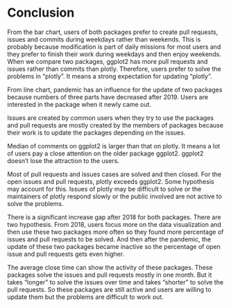 # Conclusion

From the bar chart, users of both packages prefer to create pull requests, issues and commits during weekdays rather than weekends. This is probably because modification is part of daily missions for most users and they prefer to finish their work during weekdays and then enjoy weekends. When we compare two packages, ggplot2 has more pull requests and issues rather than commits than plotly. Therefore, users prefer to solve the problems in "plotly". It means a strong expectation for updating "plotly".  

From line chart, pandemic has an influence for the update of two packages because numbers of three parts have decreased after 2019. Users are interested in the package when it newly came out.  

Issues are created by common users when they try to use the packages and pull requests are mostly created by the members of packages because their work is to update the packages depending on the issues.  

Median of comments on ggplot2 is larger than that on plotly. It means a lot of users pay a close attention on the older package ggplot2. ggplot2 doesn't lose the attraction to the users.  

Most of pull requests and issues cases are solved and then closed. For the open issues and pull requests, plotly exceeds ggplot2. Some hypothesis may account for this. Issues of plotly may be difficult to solve or the maintainers of plotly respond slowly or the public involved are not active to solve the problems.  

There is a significant increase gap after 2018 for both packages. There are two hypothesis. From 2018, users focus more on the data visualization and then use these two packages more often so they found more percentage of issues and pull requests to be solved. And then after the pandemic, the update of these two packages became inactive so the percentage of open issue and pull requests gets even higher.  

The average close time can show the activity of these packages. These packages solve the issues and pull requests mostly in one month. But it takes "longer" to solve the issues over time and takes "shorter" to solve the pull requests. So these packages are still active and users are willing to update them but the problems are difficult to work out.  
